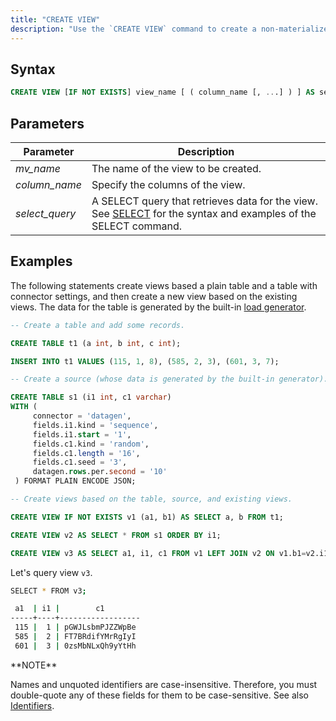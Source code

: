 ```yaml
---
title: "CREATE VIEW"
description: "Use the `CREATE VIEW` command to create a non-materialized view, which runs every time the view is referenced in a query. A non-materialized view can be created based on sources, tables, views, or indexes."
---
```


## Syntax

```sql
CREATE VIEW [IF NOT EXISTS] view_name [ ( column_name [, ...] ) ] AS select_query;
```

## Parameters
| Parameter       | Description                                                                                                                                 |
| --------------- | ------------------------------------------------------------------------------------------------------------------------------------------- |
| _mv\_name_      | The name of the view to be created.                                                                                                         |
| _column\_name_  | Specify the columns of the view.                                                                                                            |
| _select\_query_ | A SELECT query that retrieves data for the view. See [SELECT](/docs/current/sql-select/) for the syntax and examples of the SELECT command. |

## Examples

The following statements create views based a plain table and a table with connector settings, and then create a new view based on the existing views. The data for the table is generated by the built-in [load generator](/docs/current/ingest-from-datagen/).

```sql
-- Create a table and add some records.

CREATE TABLE t1 (a int, b int, c int);

INSERT INTO t1 VALUES (115, 1, 8), (585, 2, 3), (601, 3, 7);

-- Create a source (whose data is generated by the built-in generator).

CREATE TABLE s1 (i1 int, c1 varchar)
WITH (
     connector = 'datagen',
     fields.i1.kind = 'sequence',
     fields.i1.start = '1',
     fields.c1.kind = 'random',
     fields.c1.length = '16',
     fields.c1.seed = '3',
     datagen.rows.per.second = '10'
 ) FORMAT PLAIN ENCODE JSON;

-- Create views based on the table, source, and existing views.

CREATE VIEW IF NOT EXISTS v1 (a1, b1) AS SELECT a, b FROM t1;

CREATE VIEW v2 AS SELECT * FROM s1 ORDER BY i1;

CREATE VIEW v3 AS SELECT a1, i1, c1 FROM v1 LEFT JOIN v2 ON v1.b1=v2.i1;
```

Let's query view `v3`.

```bash
SELECT * FROM v3;
```

```bash
 a1  | i1 |        c1
-----+----+------------------
 115 |  1 | pGWJLsbmPJZZWpBe
 585 |  2 | FT7BRdifYMrRgIyI
 601 |  3 | 0zsMbNLxQh9yYtHh
```

<Info>
**NOTE**

Names and unquoted identifiers are case-insensitive. Therefore, you must double-quote any of these fields for them to be case-sensitive. See also [Identifiers](/docs/current/sql-identifiers/).
</Info>
